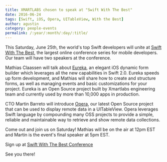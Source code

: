 ```yaml
---
title: XMARTLABS chosen to speak at "Swift With The Best"
date: 2016-06-24
tags: [Swift, iOS, Opera, UITableView, With the Best]
author: agustin
category: people-events
permalink: /:year/:month/:day/:title/
---
```


This Saturday, June 25th, the world's top Swift developers will unite at [Swift With The Best](http://swift.withthebest.com/), the largest online conference series for mobile developers. Our team will have two speakers at the conference.

Mathias Claassen will talk about [Eureka](https://github.com/xmartlabs/Eureka), an elegant iOS dynamic form builder which leverages all the new capabilities in Swift 2.0. Eureka speeds up form development, and Mathias will share how to create and structure forms, as well as managing events and basic customizations for your project. Eureka is an Open Source project built by Xmartlabs engineering team and currently used by more than 10,000 apps in production.

CTO Martin Barreto will introduce [Opera](https://github.com/xmartlabs/Opera), our latest Open Source project that can be used to display remote data in a UITableView. Opera leverages Swift language by compounding many OSS projects to provide a simple, reliable and maintainable way to retrieve and show remote data collections.

Come out and join us on Saturday! Mathias will be on the air at 12pm EST and Martin is the event's final speaker at 5pm EST.

Sign up at [Swift With The Best Conference](http://swift.withthebest.com/)

See you there!
